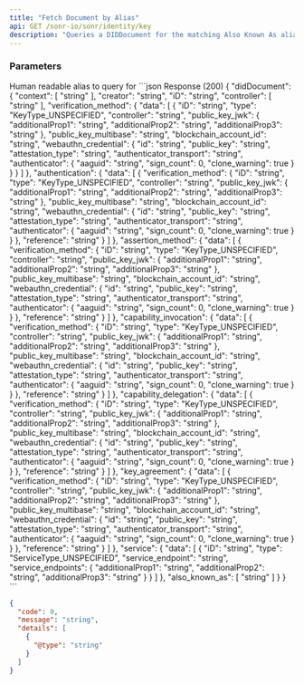 ```yaml
---
title: "Fetch Document by Alias"
api: GET /sonr-io/sonr/identity/key
description: "Queries a DIDDocument for the matching Also Known As alias"
---
```


### Parameters

<ParamField path="aka_id" type="string">
  Human readable alias to query for
</ParamField>

<ResponseExample>
```json Response (200)
{
  "didDocument": {
    "context": [
      "string"
    ],
    "creator": "string",
    "iD": "string",
    "controller": [
      "string"
    ],
    "verification_method": {
      "data": [
        {
          "iD": "string",
          "type": "KeyType_UNSPECIFIED",
          "controller": "string",
          "public_key_jwk": {
            "additionalProp1": "string",
            "additionalProp2": "string",
            "additionalProp3": "string"
          },
          "public_key_multibase": "string",
          "blockchain_account_id": "string",
          "webauthn_credential": {
            "id": "string",
            "public_key": "string",
            "attestation_type": "string",
            "authenticator_transport": "string",
            "authenticator": {
              "aaguid": "string",
              "sign_count": 0,
              "clone_warning": true
            }
          }
        }
      ]
    },
    "authentication": {
      "data": [
        {
          "verification_method": {
            "iD": "string",
            "type": "KeyType_UNSPECIFIED",
            "controller": "string",
            "public_key_jwk": {
              "additionalProp1": "string",
              "additionalProp2": "string",
              "additionalProp3": "string"
            },
            "public_key_multibase": "string",
            "blockchain_account_id": "string",
            "webauthn_credential": {
              "id": "string",
              "public_key": "string",
              "attestation_type": "string",
              "authenticator_transport": "string",
              "authenticator": {
                "aaguid": "string",
                "sign_count": 0,
                "clone_warning": true
              }
            }
          },
          "reference": "string"
        }
      ]
    },
    "assertion_method": {
      "data": [
        {
          "verification_method": {
            "iD": "string",
            "type": "KeyType_UNSPECIFIED",
            "controller": "string",
            "public_key_jwk": {
              "additionalProp1": "string",
              "additionalProp2": "string",
              "additionalProp3": "string"
            },
            "public_key_multibase": "string",
            "blockchain_account_id": "string",
            "webauthn_credential": {
              "id": "string",
              "public_key": "string",
              "attestation_type": "string",
              "authenticator_transport": "string",
              "authenticator": {
                "aaguid": "string",
                "sign_count": 0,
                "clone_warning": true
              }
            }
          },
          "reference": "string"
        }
      ]
    },
    "capability_invocation": {
      "data": [
        {
          "verification_method": {
            "iD": "string",
            "type": "KeyType_UNSPECIFIED",
            "controller": "string",
            "public_key_jwk": {
              "additionalProp1": "string",
              "additionalProp2": "string",
              "additionalProp3": "string"
            },
            "public_key_multibase": "string",
            "blockchain_account_id": "string",
            "webauthn_credential": {
              "id": "string",
              "public_key": "string",
              "attestation_type": "string",
              "authenticator_transport": "string",
              "authenticator": {
                "aaguid": "string",
                "sign_count": 0,
                "clone_warning": true
              }
            }
          },
          "reference": "string"
        }
      ]
    },
    "capability_delegation": {
      "data": [
        {
          "verification_method": {
            "iD": "string",
            "type": "KeyType_UNSPECIFIED",
            "controller": "string",
            "public_key_jwk": {
              "additionalProp1": "string",
              "additionalProp2": "string",
              "additionalProp3": "string"
            },
            "public_key_multibase": "string",
            "blockchain_account_id": "string",
            "webauthn_credential": {
              "id": "string",
              "public_key": "string",
              "attestation_type": "string",
              "authenticator_transport": "string",
              "authenticator": {
                "aaguid": "string",
                "sign_count": 0,
                "clone_warning": true
              }
            }
          },
          "reference": "string"
        }
      ]
    },
    "key_agreement": {
      "data": [
        {
          "verification_method": {
            "iD": "string",
            "type": "KeyType_UNSPECIFIED",
            "controller": "string",
            "public_key_jwk": {
              "additionalProp1": "string",
              "additionalProp2": "string",
              "additionalProp3": "string"
            },
            "public_key_multibase": "string",
            "blockchain_account_id": "string",
            "webauthn_credential": {
              "id": "string",
              "public_key": "string",
              "attestation_type": "string",
              "authenticator_transport": "string",
              "authenticator": {
                "aaguid": "string",
                "sign_count": 0,
                "clone_warning": true
              }
            }
          },
          "reference": "string"
        }
      ]
    },
    "service": {
      "data": [
        {
          "iD": "string",
          "type": "ServiceType_UNSPECIFIED",
          "service_endpoint": "string",
          "service_endpoints": {
            "additionalProp1": "string",
            "additionalProp2": "string",
            "additionalProp3": "string"
          }
        }
      ]
    },
    "also_known_as": [
      "string"
    ]
  }
}
```

```json Error
{
  "code": 0,
  "message": "string",
  "details": [
    {
      "@type": "string"
    }
  ]
}
```

</ResponseExample>
